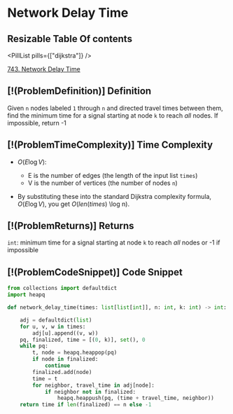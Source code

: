 # Network Delay Time

## Resizable Table Of contents

<DifficultyBadge difficulty="medium" />

<PillList pills={["dijkstra"]} />

[743. Network Delay Time](https://leetcode.com/problems/network-delay-time)

## [!(ProblemDefinition)] Definition

Given `n` nodes labeled `1` through `n` and directed travel times between them, find the minimum time for a signal starting at node `k` to reach *all* nodes. If impossible, return -1

## [!(ProblemTimeComplexity)] Time Complexity

- $O(E \log V)$:
    - E is the number of edges (the length of the input list `times`)
    - V is the number of vertices (the number of nodes `n`)

- By substituting these into the standard Dijkstra complexity formula, $O(E \log V)$, you get $O(len(times)$ \log n).

## [!(ProblemReturns)] Returns

`int`: minimum time for a signal starting at node `k` to reach *all* nodes or -1 if impossible

## [!(ProblemCodeSnippet)] Code Snippet

```python meta="source=problems/743-network-delay-time/solution.py"
from collections import defaultdict
import heapq

def network_delay_time(times: list[list[int]], n: int, k: int) -> int:

    adj = defaultdict(list)
    for u, v, w in times:
        adj[u].append((v, w))
    pq, finalized, time = [(0, k)], set(), 0
    while pq:
        t, node = heapq.heappop(pq)
        if node in finalized:
            continue
        finalized.add(node)
        time = t
        for neighbor, travel_time in adj[node]:
            if neighbor not in finalized:
                heapq.heappush(pq, (time + travel_time, neighbor))
    return time if len(finalized) == n else -1
```

